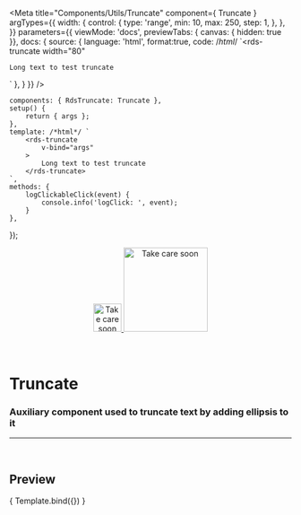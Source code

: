 
<Meta
	title="Components/Utils/Truncate"
	component={ Truncate }
	argTypes={{
		width: {
			control: {
				type: 'range',
				min: 10,
				max: 250,
				step: 1,
			},
		},
	}}
	parameters={{
		viewMode: 'docs',
		previewTabs: { canvas: { hidden: true }},
		docs: {
			source: {
				language: 'html',
				format:true,
				code: /*html*/ 
`<rds-truncate
	width="80"
>
	Long text to test truncate
</rds-truncate>`
			},
		}
	}}
/>

	components: { RdsTruncate: Truncate },
	setup() {
		return { args };
	},
	template: /*html*/ `
		<rds-truncate
			v-bind="args"
		>
			Long text to test truncate
		</rds-truncate>
	`,
	methods: {
		logClickableClick(event) {
			console.info('logClick: ', event);
		}
	},
});

<div align="center" style={{display: 'flex'}}>
    <a href="https://rahulaher.netlify.app">
        <img src="../../../public/img/logo/glyph-black-colored.svg" alt="Take care soon" width="50" />
        <img src="../../../public/img/logo/word-black-colored.svg" alt="Take care soon" width="150" />
    </a>
</div>

<br />
<br />

# Truncate

### Auxiliary component used to truncate text by adding ellipsis to it
---
<br />

## Preview

<Canvas>
	<Story
		name="Truncate"
		args={{
			width: 80,
		}}
	>
		{ Template.bind({}) }
	</Story>
</Canvas>

<ArgsTable story="Truncate" />
